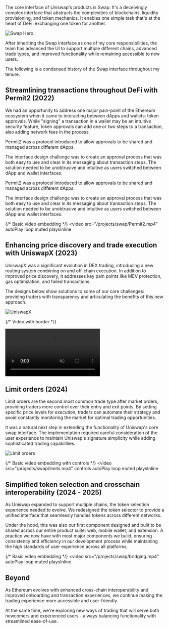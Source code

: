 The core interface of Uniswap's products is Swap. It's a deceivingly complex interface that 
abstracts the complexities of blockchains, liquidity provisioning, and token mechanics. It enables
one simple task that's at the heart of DeFi: exchanging one token for another.


<div className="image-container">
  <img 
    src="/projects/swap/swap-hero.png" 
    alt="Swap Hero" 
    className="project-image"
  />
</div>

After inheriting the Swap interface as one of my core responsibilities, the team has advanced 
the UI to support multiple different chains, advanced trade types, and improved functionality 
while remaining accessible to new users.

The following is a condensed history of the Swap interface throughout my tenure.


## Streamlining transactions throughout DeFi with Permit2 (2022)

We had an opportunity to address one major pain-point of the Ethereum ecosystem when it came to 
interacting between dApps and wallets: token approvals. While "signing" a transaction in 
a wallet may be an intuitive security feature, token approvals can add one or two steps to a transaction, 
also adding network fees in the process.

Permit2 was a protocol introduced to allow approvals to be shared and managed across different dApps.

The interface design challenge was to create an approval process that was both easy to use and clear in its messaging about transaction steps. The solution needed to be unobtrusive and intuitive as users switched between dApp and wallet interfaces.

Permit2 was a protocol introduced to allow approvals to be shared and managed across different dApps.

The interface design challenge was to create an approval process that was both easy to use and 
clear in its messaging about transaction steps. The solution needed to be unobtrusive and intuitive 
as users switched between dApp and wallet interfaces.

{/* Basic video embedding */}
<video 
  src="/projects/swap/Permit2.mp4" 
  autoPlay 
  loop 
  muted 
  playsInline
></video>

## Enhancing price discovery and trade execution with UniswapX (2023)

UniswapX was a significant evolution in DEX trading, introducing a new routing system combining 
on and off-chain execution. In addition to improved price discovery, it addresses key pain points 
like MEV protection, gas optimization, and failed transactions.

The designs below show solutions to some of our core challenges: providing traders with 
transparency and articulating the benefits of this new approach.

![UniswapX](/projects/swap/uniswapx.png)


{/* Video with border */}
<div className="video-container">
  <video 
    src="/projects/swap/uniswapx-prototype.mp4" 
    autoPlay 
    loop 
    muted 
    playsInline
  ></video>
</div>

## Limit orders (2024)

Limit orders are the second most common trade type after market orders, providing traders 
more control over their entry and exit points. By setting specific price levels for execution, 
traders can automate their strategy and avoid constantly monitoring the market for optimal 
trading opportunities.

It was a natural next step in extending the functionality of Uniswap's core swap interface. 
The implementation required careful consideration of the user experience to maintain Uniswap's 
signature simplicity while adding sophisticated trading capabilities.

![Limit orders](/projects/swap/limits.png)

{/* Basic video embedding with controls */}
<video 
  src="/projects/swap/limits.mp4" 
  controls
  autoPlay 
  loop 
  muted 
  playsInline
></video>

## Simplified token selection and crosschain interoperability (2024 - 2025)

As Uniswap expanded to support multiple chains, the token selection experience needed to evolve. 
We redesigned the token selector to provide a unified interface that seamlessly handles tokens 
across different networks. 

Under the hood, this was also our first component designed and built to be shared across our 
entire product suite: web, mobile wallet, and extension. A practice we now have with most major 
components we build, ensuring consistency and efficiency in our development process while 
maintaining the high standards of user experience across all platforms.

{/* Basic video embedding */}
<video 
  src="/projects/swap/bridging.mp4" 
  autoPlay 
  loop 
  muted 
  playsInline
></video>

## Beyond

As Ethereum evolves with enhanced cross-chain interoperability and improved onboarding and transaction experiences, we continue making the trading experience more accessible and user-friendly.

At the same time, we're exploring new ways of trading that will serve both newcomers and experienced users - always balancing functionality with streamlined ease-of-use.